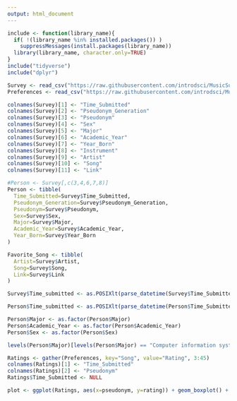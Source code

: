```yaml
---
output: html_document
---
```

```r
include <- function(library_name){
  if( !(library_name %in% installed.packages()) )
    suppressMessages(install.packages(library_name))
  library(library_name, character.only=TRUE)
}
include("tidyverse")
include("dplyr")

Survey <- read_csv("https://raw.githubusercontent.com/introdsci/MusicSurvey/master/music-survey.csv")
Preferences <- read_csv("https://raw.githubusercontent.com/introdsci/MusicSurvey/master/preferences-survey.csv")
```

```r
colnames(Survey)[1] <- "Time_Submitted"
colnames(Survey)[2] <- "Pseudonym_Generation"
colnames(Survey)[3] <- "Pseudonym"
colnames(Survey)[4] <- "Sex"
colnames(Survey)[5] <- "Major"
colnames(Survey)[6] <- "Academic_Year"
colnames(Survey)[7] <- "Year_Born"
colnames(Survey)[8] <- "Instrument"
colnames(Survey)[9] <- "Artist"
colnames(Survey)[10] <- "Song"
colnames(Survey)[11] <- "Link"
```

```r
#Person <- Survey[,c(3,4,6,7,8)]
Person <- tibble(
  Time_Submitted=Survey$Time_Submitted, 
  Pseudonym_Generation=Survey$Pseudonym_Generation, 
  Pseudonym=Survey$Pseudonym, 
  Sex=Survey$Sex, 
  Major=Survey$Major, 
  Academic_Year=Survey$Academic_Year, 
  Year_Born=Survey$Year_Born
)
```

```r
Favorite_Song <- tibble(
  Artist=Survey$Artist, 
  Song=Survey$Song, 
  Link=Survey$Link
)
```

```r
Survey$Time_submitted <- as.POSIXlt(parse_datetime(Survey$Time_Submitted, format="%m/%d/%y %H:%M"))

Person$Time_submitted <- as.POSIXlt(parse_datetime(Person$Time_Submitted, format="%m/%d/%y %H:%M"))

Person$Major <- as.factor(Person$Major)
Person$Academic_Year <- as.factor(Person$Academic_Year)
Person$Sex <- as.factor(Person$Sex)

levels(Person$Major)[levels(Person$Major) == "Computer information systems"] <- "Computer Information Systems"
```

```r
Ratings <- gather(Preferences, key="Song", value="Rating", 3:45)
colnames(Ratings)[1] <- "Time_Submitted"
colnames(Ratings)[2] <- "Pseudonym"
Ratings$Time_Submitted <- NULL

plot <- ggplot(Ratings, aes(x=pseudonym, y=rating)) + geom_boxplot() + coord_flip()
```